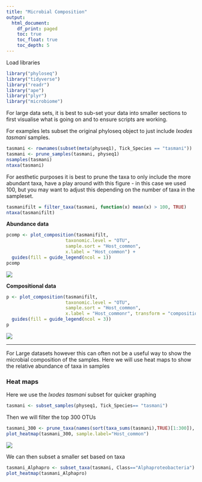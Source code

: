 ```yaml
---
title: "Microbial Composition"
output:
  html_document:
    df_print: paged
    toc: true
    toc_float: true
    toc_depth: 5
---
```


Load libraries
```r

library("phyloseq")
library("tidyverse")
library("readr")
library("ape")
library("plyr")
library("microbiome")
```

For large data sets, it is best to sub-set your data into smaller sections to first visualise what is going on and to ensure scripts are working.

For examples lets subset the original phyloseq object to just include *Ixodes tasmani* samples.

```r
tasmani <- rownames(subset(meta(physeq1), Tick_Species == "tasmani"))
tasmani <- prune_samples(tasmani, physeq1)
nsamples(tasmani)
ntaxa(tasmani)
```

For aesthetic purposes it is best to prune the taxa to only include the more abundant taxa, have a play around with this figure - in this case we used 100, but you may want to adjust this depending on the number of taxa in the sampleset.
```r
tasmanifilt = filter_taxa(tasmani, function(x) mean(x) > 100, TRUE)
ntaxa(tasmanifilt)
```

**Abundance data**
```r
pcomp <- plot_composition(tasmanifilt,
                      taxonomic.level = "OTU",
                      sample.sort = "Host_common",
                      x.label = "Host_common") +
  guides(fill = guide_legend(ncol = 1))
pcomp
```
![](images/Itasmani.png)


**Compositional data**
```r
p <- plot_composition(tasmanifilt,
                      taxonomic.level = "OTU",
                      sample.sort = "Host_common",
                      x.label = "Host_commonr", transform = "compositional") +
  guides(fill = guide_legend(ncol = 3))
p
```
![](images/Itasmani-comp.png)

***

For Large datasets however this can often not be a useful way to show the microbial composition of the samples. Here we will use heat maps to show the relative abundance of taxa in samples

### Heat maps

Here we use the *Ixodes tasmani* subset for quicker graphing

```r
tasmani <- subset_samples(physeq1, Tick_Species== "tasmani")
```

Then we will filter the top 300 OTUs
```r
tasmani_300 <- prune_taxa(names(sort(taxa_sums(tasmani),TRUE)[1:300]), tasmani)
plot_heatmap(tasmani_300, sample.label="Host_common")
```

![](images/heatmap_tasmani.png)


We can then subset a smaller set based on taxa
```r
tasmani_Alphapro <- subset_taxa(tasmani, Class=="Alphaproteobacteria")
plot_heatmap(tasmani_Alphapro)
```
